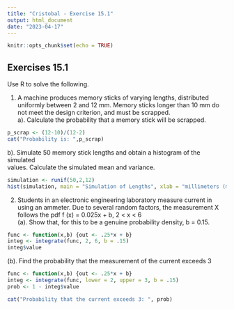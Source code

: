 ---
title: "Cristobal - Exercise 15.1"
output: html_document
date: "2023-04-17"
---

```{r setup, include=FALSE}
knitr::opts_chunk$set(echo = TRUE)
```

## Exercises 15.1 

Use R to solve the following.  

1. A machine produces memory sticks of varying lengths, distributed uniformly
between 2 and 12 mm. Memory sticks longer than 10 mm do not meet the
design criterion, and must be scrapped.  
a). Calculate the probability that a memory stick will be scrapped.  
```{r}
p_scrap <- (12-10)/(12-2)
cat("Probability is: ",p_scrap)
```

b). Simulate 50 memory stick lengths and obtain a histogram of the simulated  
values. Calculate the simulated mean and variance. 
```{r}
simulation <- runif(50,2,12)
hist(simulation, main = "Simulation of Lengths", xlab = "millimeters (mm)", col = "maroon", border = "white") 
```

2. Students in an electronic engineering laboratory measure current in using an
ammeter. Due to several random factors, the measurement X follows the pdf
f (x) = 0.025x + b, 2 < x < 6  
(a). Show that, for this to be a genuine probability density, b = 0.15.  
  
```{r}

func <- function(x,b) {out <- .25*x + b}
integ <- integrate(func, 2, 6, b = .15)
integ$value

```

(b). Find the probability that the measurement of the current exceeds 3
```{r}
func <- function(x,b) {out <- .25*x + b}
integ <- integrate(func, lower = 2, upper = 3, b = .15)
prob <- 1 - integ$value

cat("Probability that the current exceeds 3: ", prob)


```




